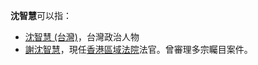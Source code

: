 '''沈智慧'''可以指：
* [[沈智慧_(台灣)|沈智慧 (台灣)]]，台灣政治人物
* [[謝沈智慧|謝沈智慧]]，現任[[香港特別行政區區域法院|香港區域法院]]法官。曾審理多宗矚目案件。
{{disambig|Z|cat=三字沈姓人名消歧义}}